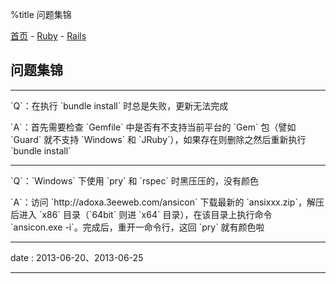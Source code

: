 %title 问题集锦

[[../../../index|首页]] - [[../index|Ruby]] - [[index|Rails]]
==问题集锦==
----
`Q`：在执行 `bundle install` 时总是失败，更新无法完成

`A`：首先需要检查 `Gemfile` 中是否有不支持当前平台的 `Gem` 包（譬如 `Guard` 就不支持 `Windows` 和 `JRuby`），如果存在则删除之然后重新执行 `bundle install`
----
`Q`：`Windows` 下使用 `pry` 和 `rspec` 时黑压压的，没有颜色

`A`：访问 `http://adoxa.3eeweb.com/ansicon` 下载最新的 `ansixxx.zip`，解压后进入 `x86` 目录（`64bit` 则进 `x64` 目录），在该目录上执行命令 `ansicon.exe -i`。完成后，重开一命令行，这回 `pry` 就有颜色啦
----
<red>date</red> : 2013-06-20、2013-06-25
----
